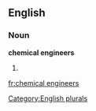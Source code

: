
==English==

===Noun===
'''chemical engineers'''

# {{plural of|[[chemical engineer]]}}

[[Category:English plurals]]

[[fr:chemical engineers]]